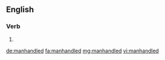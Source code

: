 ==English==

===Verb===
{{head|en|verb form}}

# {{en-past of|manhandle}}

[[de:manhandled]]
[[fa:manhandled]]
[[mg:manhandled]]
[[vi:manhandled]]